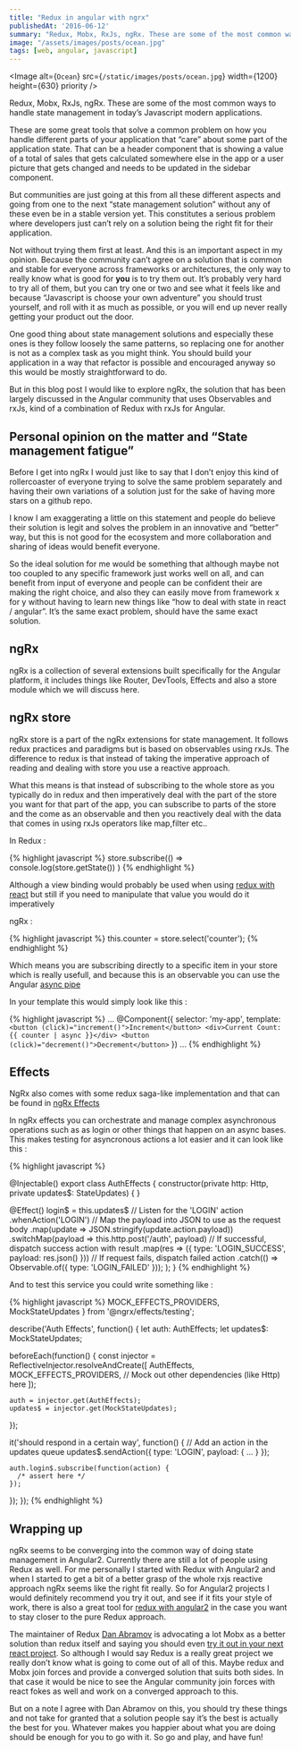 ```yaml
---
title: "Redux in angular with ngrx"
publishedAt: '2016-06-12'
summary: "Redux, Mobx, RxJs, ngRx. These are some of the most common ways to handle state management in today’s Javascript modern applications."
image: "/assets/images/posts/ocean.jpg"
tags: [web, angular, javascript]
---
```


<Image
  alt={`Ocean`}
  src={`/static/images/posts/ocean.jpg`}
  width={1200}
  height={630}
  priority
/>

Redux, Mobx, RxJs, ngRx. These are some of the most common ways to handle state management in today’s Javascript modern applications.

These are some great tools that solve a common problem on how you handle different parts of your application that “care” about some part of the application state. That can be a header component that is showing a value of a total of sales that gets calculated somewhere else in the app or a user picture that gets changed and needs to be updated in the sidebar component.

But communities are just going at this from all these different aspects and going from one to the next “state management solution” without any of these even be in a stable version yet. This constitutes a serious problem where developers just can’t rely on a solution being the right fit for their application.

Not without trying them first at least. And this is an important aspect in my opinion. Because the community can’t agree on a solution that is common and stable for everyone across frameworks or architectures, the only way to really know what is good for **you** is to try them out. It’s probably very hard to try all of them, but you can try one or two and see what it feels like and because “Javascript is choose your own adventure” you should trust yourself, and roll with it as much as possible, or you will end up never really getting your product out the door.

One good thing about state management solutions and especially these ones is they follow loosely the same patterns, so replacing one for another is not as a complex task as you might think. You should build your application in a way that refactor is possible and encouraged anyway so this would be mostly straightforward to do.

But in this blog post I would like to explore ngRx, the solution that has been largely discussed in the Angular community that uses Observables and rxJs, kind of a combination of Redux with rxJs for Angular.

## Personal opinion on the matter and “State management fatigue”

Before I get into ngRx I would just like to say that I don’t enjoy this kind of rollercoaster of everyone trying to solve the same problem separately and having their own variations of a solution just for the sake of having more stars on a github repo.

I know I am exaggerating a little on this statement and people do believe their solution is legit and solves the problem in an innovative and “better” way, but this is not good for the ecosystem and more collaboration and sharing of ideas would benefit everyone.

So the ideal solution for me would be something that although maybe not too coupled to any specific framework just works well on all, and can benefit from input of everyone and people can be confident their are making the right choice, and also they can easily move from framework x for y without having to learn new things like “how to deal with state in react / angular”. It’s the same exact problem, should have the same exact solution.

## ngRx

ngRx is a collection of several extensions built specifically for the Angular platform, it includes things like Router, DevTools, Effects and also a store module which we will discuss here.

## ngRx store

ngRx store is a part of the ngRx extensions for state management. It follows redux practices and paradigms but is based on observables using rxJs. The difference to redux is that instead of taking the imperative approach of reading and dealing with store you use a reactive approach.

What this means is that instead of subscribing to the whole store as you typically do in redux and then imperatively deal with the part of the store you want for that part of the app, you can subscribe to parts of the store and the come as an observable and then you reactively deal with the data that comes in using rxJs operators like map,filter etc..

In Redux :

{% highlight javascript %}
store.subscribe(() =>
  console.log(store.getState())
)
{% endhighlight %}

Although a view binding would probably be used when using [redux with react](https://github.com/reactjs/react-redux) but still if you need to manipulate that value you would do it imperatively

ngRx :

{% highlight javascript %}
this.counter = store.select('counter');
{% endhighlight %}

Which means you are subscribing directly to a specific item in your store which is really usefull, and because this is an observable you can use the Angular [async pipe](https://angular.io/docs/ts/latest/guide/pipes.html#async-pipe)

In your template this would simply look like this :

{% highlight javascript %}
...
@Component({
    selector: 'my-app',
    template: `
        <button (click)="increment()">Increment</button>
        <div>Current Count: {{ counter | async }}</div>
        <button (click)="decrement()">Decrement</button>
    `
})
...
{% endhighlight %}

## Effects

NgRx also comes with some redux saga-like implementation and that can be found in [ngRx Effects](https://github.com/ngrx/effects)

In ngRx effects you can orchestrate and manage complex asynchronous operations such as as login or other things that happen on an async bases. This makes testing for asyncronous actions a lot easier and it can look like this :


{% highlight javascript %}

@Injectable()
export class AuthEffects {
  constructor(private http: Http, private updates$: StateUpdates<any>) { }

  @Effect() login$ = this.updates$
      // Listen for the 'LOGIN' action
      .whenAction('LOGIN')
      // Map the payload into JSON to use as the request body
      .map(update => JSON.stringify(update.action.payload))
      .switchMap(payload => this.http.post('/auth', payload)
        // If successful, dispatch success action with result
        .map(res => ({ type: 'LOGIN_SUCCESS', payload: res.json() }))
        // If request fails, dispatch failed action
        .catch(() => Observable.of({ type: 'LOGIN_FAILED' }));
      );
}
{% endhighlight %}

And to test this service you could write something like :

{% highlight javascript %}
  MOCK_EFFECTS_PROVIDERS,
  MockStateUpdates
} from '@ngrx/effects/testing';

describe('Auth Effects', function() {
  let auth: AuthEffects;
  let updates$: MockStateUpdates;

  beforeEach(function() {
    const injector = ReflectiveInjector.resolveAndCreate([
      AuthEffects,
      MOCK_EFFECTS_PROVIDERS,
      // Mock out other dependencies (like Http) here
    ]);

    auth = injector.get(AuthEffects);
    updates$ = injector.get(MockStateUpdates);
  });

  it('should respond in a certain way', function() {
    // Add an action in the updates queue
    updates$.sendAction({ type: 'LOGIN', payload: { ... } });

    auth.login$.subscribe(function(action) {
      /* assert here */
    });
  });
});
{% endhighlight %}

## Wrapping up

ngRx seems to be converging into the common way of doing state management in Angular2. Currently there are still a lot of people using Redux as well. For me personally I started with Redux with Angular2 and when I started to get a bit of a better grasp of the whole rxjs reactive approach ngRx seems like the right fit really. So for Angular2 projects I would definitely recommend you try it out, and see if it fits your style of work, there is also a great tool for [redux with angular2](https://github.com/angular-redux/ng2-redux) in the case you want to stay closer to the pure Redux approach.

The maintainer of Redux [Dan Abramov](https://twitter.com/dan_abramov) is advocating a lot Mobx as a better solution than redux itself and saying you should even [try it out in your next react project](https://twitter.com/dan_abramov/status/703649627065679872). So although I would say Redux is a really great project we really don’t know what is going to come out of all of this. Maybe redux and Mobx join forces and provide a converged solution that suits both sides. In that case it would be nice to see the Angular community join forces with react fokes as well and work on a converged approach to this.

But on a note I agree with Dan Abramov on this, you should try these things and not take for granted that a solution people say it’s the best is actually the best for you. Whatever makes you happier about what you are doing should be enough for you to go with it. So go and play, and have fun!
